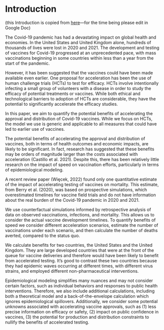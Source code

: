 # Introduction

(this Introduction is copied from [here](https://docs.google.com/document/d/1YzVLaFWor03Y3jq8IBe2iXEhLd7PNW9srnLAerAXOfg/edit)---for the time being please edit in Google Doc) 

The Covid-19 pandemic has had a devastating impact on global health and economies. In the United States and United Kingdom alone, hundreds of thousands of lives were lost in 2020 and 2021. The development and testing of vaccines for Covid-19 progressed at an unprecedented pace, with mass vaccinations beginning in some countries within less than a year from the start of the pandemic.

However, it has been suggested that the vaccines could have been made available even earlier. One proposal for acceleration has been the use of human challenge trials (HCTs) to test for efficacy. HCTs involve intentionally infecting a small group of volunteers with a disease in order to study the efficacy of potential treatments or vaccines. While both ethical and technological barriers to adoption of HCTs are considerable, they have the potential to significantly accelerate the efficacy studies.

In this paper, we aim to quantify the potential benefits of accelerating the approval and distribution of Covid-19 vaccines. While we focus on HCTs, the model we use is generic and applicable to all measures that could have led to earlier use of vaccines. 

The potential benefits of accelerating the approval and distribution of vaccines, both in terms of health outcomes and economic impacts, are likely to be significant. In fact, research has suggested that these benefits may be orders of magnitude larger than the costs associated with acceleration (Castillo et al. 2021). Despite this, there has been relatively little research on the impact of speed on vaccination efforts, particularly in terms of epidemiological modeling.

A recent review paper (Więcek, 2022) found only one quantitative estimate of the impact of accelerating testing of vaccines on mortality. This estimate, from Berry et al. (2020), was based on prospective simulations, which overestimated timelines for vaccine field trials and do not have information about the real burden of the Covid-19 pandemic in 2020 and 2021. 

We use counterfactual simulations informed by retrospective analysis of data on observed vaccinations, infections, and mortality. This allows us to consider the actual vaccine development timelines. To quantify benefits of speed we consider different acceleration scenarios, estimate the number of vaccinations under each scenario, and then calculate the number of deaths averted, compared to the status quo.

We calculate benefits for two countries, the United States and the United Kingdom. They are large developed countries that were at the front of the queue for vaccine deliveries and therefore would have been likely to benefit from accelerated testing. It's good to contrast these two countries because they had epidemic waves occurring at different times, with different virus strains, and employed different non-pharmaceutical interventions.

Epidemiological modeling simplifies many nuances and may not consider certain factors, such as individual behaviors and responses to public health interventions. Therefore, we also include additional calculations, including both a theoretical model and a back-of-the-envelope calculation which ignores epidemiological spillovers. Additionally, we consider some potential unknowns associated with accelerating vaccine approvals, such as (1) less precise information on efficacy or safety, (2) impact on public confidence in vaccines, (3) the potential for production and distribution constraints to nullify the benefits of accelerated testing.

